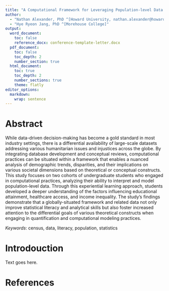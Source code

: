 ```yaml
---
title: "A Computational Framework for Leveraging Population-level Data to Explore Humanitarian and Justice-oriented Perspectives"
author: 
  - "Nathan Alexander, PhD ^[Howard University, nathan.alexander@howard.edu]"
  - "Hye Ryeon Jang, PhD ^[Morehouse College]"
output:
  word_document:
    toc: false
    reference_docx: conference-template-letter.docx
  pdf_document:
    toc: false
    toc_depth: 2
    number_section: true 
  html_document:
    toc: true
    toc_depth: 2
    number_sections: true
    theme: flatly
editor_options:
  markdown:
    wrap: sentence
---
```


\newpage

# Abstract

While data-driven decision-making has become a gold standard in most industry settings, there is a differential availability of large-scale datasets addressing various humanitarian issues and injustices across the globe. By integrating database development and conceptual reviews, computational practices can be situated within a framework that enables a nuanced analysis of demographic trends, disparities, and their implications on various societal dimensions based on theoretical or conceptual constructs. This study focuses on two cohorts of undergraduate students who engaged in computational practices, analyzing their ability to interpret and model population-level data. Through this experiential learning approach, students developed a deeper understanding of the factors influencing educational attainment, healthcare access, and income inequality. The study's findings demonstrate that a globally-situated framework and related data not only improve statistical literacy and analytical skills but also foster increased attention to the differential goals of various theoretical constructs when engaging in quantification and computational modeling practices.

*Keywords*: census, data, literacy, population, statistics

\newpage

# Introdouction

Text goes here.

\newpage

# References
